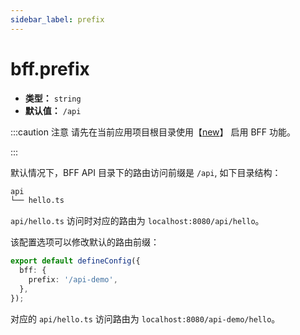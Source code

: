 ```yaml
---
sidebar_label: prefix
---
```


# bff.prefix

- **类型：** `string`
- **默认值：** `/api`

:::caution 注意
请先在当前应用项目根目录使用【[new](/apis/app/commands/new)】 启用 BFF 功能。

:::

默认情况下，BFF API 目录下的路由访问前缀是 `/api`, 如下目录结构：

```bash
api
└── hello.ts
```

`api/hello.ts` 访问时对应的路由为 `localhost:8080/api/hello`。

该配置选项可以修改默认的路由前缀：

```ts title="modern.config.ts"
export default defineConfig({
  bff: {
    prefix: '/api-demo',
  },
});
```

对应的 `api/hello.ts` 访问路由为 `localhost:8080/api-demo/hello`。
